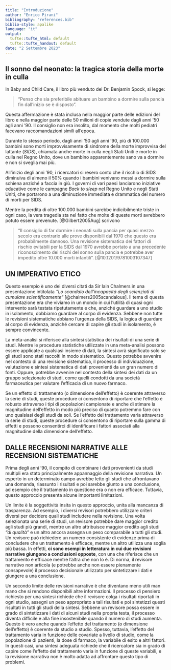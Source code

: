 ```yaml
---
title: "Introduzione"
author: "Enrico Pirani"
bibliography: "references.bib"
biblio-style: apalike
language: "it"
output:
  tufte::tufte_html: default
  tufte::tufte_handout: default
date: "2 Settembre 2023"
---
```


## Il sonno del neonato: la tragica storia della morte in culla

In Baby and Child Care, il libro più venduto del Dr. Benjamin Spock, si legge:

>"Penso che sia preferibile abituare un bambino a dormire sulla pancia fin dall'inizio se è disposto". 

Questa affermazione è stata inclusa nella maggior parte delle edizioni del libro e nella maggior parte delle 50 milioni di copie vendute dagli anni '50 agli anni '90. Il consiglio non era insolito, dal momento che molti pediatri facevano raccomandazioni simili all'epoca.

Durante lo stesso periodo, dagli anni '50 agli anni '90, più di 100.000 bambini sono morti improvvisamente di sindrome della morte improvvisa del lattante (*SIDS*), chiamata anche morte in culla negli Stati Uniti e morte in culla nel Regno Unito, dove un bambino apparentemente sano va a dormire e non si sveglia mai più.

All'inizio degli anni '90, i ricercatori si resero conto che il rischio di SIDS diminuiva di almeno il 50% quando i bambini venivano messi a dormire sulla schiena anziché a faccia in giù. I governi di vari paesi lanciarono iniziative educative come le campagne *Back to sleep* nel Regno Unito e negli Stati Uniti, che portarono a una diminuzione immediata e drammatica del numero di morti per SIDS.

Mentre la perdita di oltre 100.000 bambini sarebbe indicibilmente triste in ogni caso, la vera tragedia sta nel fatto che molte di queste morti avrebbero potuto essere prevenute. 
[@Gilbert2005Aug] scrivono 

> "Il consiglio di far dormire i neonati sulla pancia per quasi mezzo secolo era contrario alle prove disponibili dal 1970 che questo era probabilmente dannoso. Una revisione sistematica dei fattori di rischio evitabili per la SIDS dal 1970 avrebbe portato a una precedente riconoscimento dei rischi del sonno sulla pancia e potrebbe aver impedito oltre 10.000 morti infantili". [@10.1201/9781003107347]


## UN IMPERATIVO ETICO

Questo esempio è uno dei diversi citati da Sir Iain Chalmers in una presentazione intitolata _"Lo scandalo dell'incapacità degli scienziati di cumulare scientificamente"_ [@chalmers2005scandalous]. Il tema di questa presentazione era che viviamo in un mondo in cui l'utilità di quasi ogni intervento sarà testata ripetutamente e che, anziché guardare a uno studio in isolamento, dobbiamo guardare al corpo di evidenza. Sebbene non tutte le revisioni sistematiche abbiano l'urgenza della SIDS, la logica di guardare al corpo di evidenza, anziché cercare di capire gli studi in isolamento, è sempre convincente.

La meta-analisi si riferisce alla sintesi statistica dei risultati di una serie di studi. 
Mentre le procedure statistiche utilizzate in una meta-analisi possono essere applicate a qualsiasi insieme di dati, la sintesi avrà significato solo se gli studi sono stati raccolti in modo sistematico. Questo potrebbe avvenire nel contesto di una revisione sistematica, il processo di individuazione, valutazione e sintesi sistematica di dati provenienti da un gran numero di fonti. Oppure, potrebbe avvenire nel contesto della sintesi dei dati da un gruppo selezionato di studi, come quelli condotti da una società farmaceutica per valutare l'efficacia di un nuovo farmaco.

Se un effetto di trattamento (o dimensione dell'effetto) è coerente attraverso la serie di studi, queste procedure ci consentono di riportare che l'effetto è robusto attraverso i tipi di popolazioni campionate e anche di stimare la magnitudine dell'effetto in modo più preciso di quanto potremmo fare con uno qualsiasi degli studi da soli. Se l'effetto del trattamento varia attraverso la serie di studi, queste procedure ci consentono di riportare sulla gamma di effetti e possono consentirci di identificare i fattori associati alla magnitudine della dimensione dell'effetto.

## DALLE RECENSIONI NARRATIVE ALLE RECENSIONI SISTEMATICHE

Prima degli anni '90, il compito di combinare i dati provenienti da studi multipli era stato principalmente appannaggio della revisione narrativa. Un esperto in un determinato campo avrebbe letto gli studi che affrontavano una domanda, riassunto i risultati e poi sarebbe giunto a una conclusione, ad esempio che il trattamento in questione era o non era efficace. Tuttavia, questo approccio presenta alcune importanti limitazioni.

Un limite è la soggettività insita in questo approccio, unita alla mancanza di trasparenza. Ad esempio, i diversi revisori potrebbero utilizzare criteri diversi per decidere quali studi includere nella revisione. Una volta selezionata una serie di studi, un revisore potrebbe dare maggior credito agli studi più grandi, mentre un altro attribuisce maggior credito agli studi _"di qualità"_ e un altro ancora assegna un peso comparabile a tutti gli studi. Un revisore può richiedere un numero consistente di evidenze prima di concludere che un trattamento è efficace, mentre un altro utilizza una soglia più bassa. In effetti, **ci sono esempi in letteratura in cui due revisioni narrative giungono a conclusioni opposte**, con una che riferisce che un trattamento è efficace mentre l'altra che non lo è. Di norma, il revisore narrativo non articola (e potrebbe anche non essere pienamente consapevole) il processo decisionale utilizzato per sintetizzare i dati e giungere a una conclusione.

Un secondo limite delle revisioni narrative è che diventano meno utili man mano che si rendono disponibili altre informazioni. Il processo di pensiero richiesto per una sintesi richiede che il revisore colga i risultati riportati in ogni studio, assegni un peso appropriato a tali risultati e poi sintetizzi questi risultati in tutti gli studi della sintesi. Sebbene un revisore possa essere in grado di sintetizzare i dati di alcuni studi nella propria testa, il processo diventa difficile e alla fine insostenibile quando il numero di studi aumenta. Questo è vero anche quando l'effetto del trattamento (o dimensione dell'effetto) è coerente da studio a studio. Spesso, tuttavia, l'effetto del trattamento varia in funzione delle covariate a livello di studio, come la popolazione di pazienti, la dose di farmaco, la variabile di esito e altri fattori. In questi casi, una sintesi adeguata richiede che il ricercatore sia in grado di capire come l'effetto del trattamento varia in funzione di queste variabili, e la revisione narrativa non è molto adatta ad affrontare questo tipo di problemi.